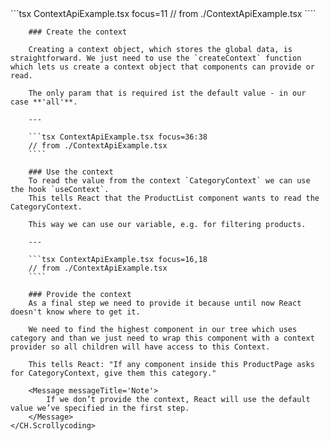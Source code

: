 
<Block>
    <CH.Scrollycoding>
        ```tsx ContextApiExample.tsx focus=11
        // from ./ContextApiExample.tsx
        ````

        ### Create the context

        Creating a context object, which stores the global data, is straightforward. We just need to use the `createContext` function which lets us create a context object that components can provide or read.

        The only param that is required ist the default value - in our case **'all'**.

        ---

        ```tsx ContextApiExample.tsx focus=36:38
        // from ./ContextApiExample.tsx
        ````

        ### Use the context
        To read the value from the context `CategoryContext` we can use the hook `useContext`.
        This tells React that the ProductList component wants to read the CategoryContext.

        This way we can use our variable, e.g. for filtering products.

        ---

        ```tsx ContextApiExample.tsx focus=16,18
        // from ./ContextApiExample.tsx
        ````

        ### Provide the context
        As a final step we need to provide it because until now React doesn't know where to get it.

        We need to find the highest component in our tree which uses category and than we just need to wrap this component with a context provider so all children will have access to this Context.

        This tells React: "If any component inside this ProductPage asks for CategoryContext, give them this category."

        <Message messageTitle='Note'>
            If we don’t provide the context, React will use the default value we’ve specified in the first step.
        </Message>
    </CH.Scrollycoding>
</Block>